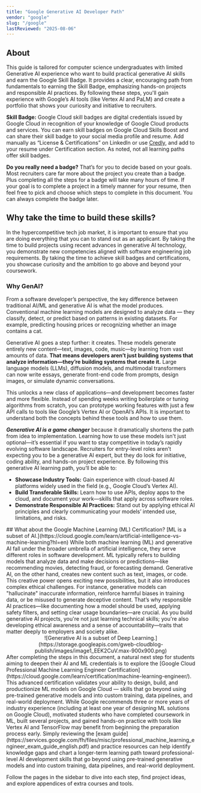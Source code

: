 ```yaml
---
title: "Google Generative AI Developer Path"
vendor: "google"
slug: "/google"
lastReviewed: "2025-08-06"
---
```



<NavigationLayout vendor="google" pageKey="index">

## About
This guide is tailored for computer science undergraduates with limited Generative AI experience who want to build practical generative AI skills and earn the Google Skill Badge. It provides a clear, encouraging path from fundamentals to earning the Skill Badge, emphasizing hands-on projects and responsible AI practices. By following these steps, you'll gain experience with Google’s AI tools (like Vertex AI and PaLM) and create a portfolio that shows your curiosity and initiative to recruiters.  

**Skill Badge:** Google Cloud skill badges are digital credentials issued by Google Cloud in recognition of your knowledge of Google Cloud products and services. You can earn skill badges on Google Cloud Skills Boost and can share their skill badge to your social media profile and resume. Add manually as “License & Certifications” on LinkedIn or use [Credly](https://www.youtube.com/watch?v=ZFAuWCEOxbw&t=392s), and add to your resume under Certification section. As noted, not all learning paths offer skill badges. 

**Do you really need a badge?** That’s for you to decide based on your goals. Most recruiters care far more about the project you create than a badge. Plus completing all the steps for a badge will take many hours of time. If your goal is to complete a project in a timely manner for your resume, then feel free to pick and choose which steps to complete in this document. You can always complete the badge later. 

## Why take the time to build these skills?
In the hypercompetitive tech job market, it is important to ensure that you are doing everything that you can to stand out as an applicant. By taking the time to build projects using recent advances in generative AI technology, you demonstrate new competencies aligned with software engineering job requirements. By taking the time to achieve skill badges and certifications, you showcase curiosity and the ambition to go above and beyond your coursework. 
### Why GenAI?
From a software developer’s perspective, the key difference between traditional AI/ML and generative AI is what the model produces. Conventional machine learning models are designed to analyze data — they classify, detect, or predict based on patterns in existing datasets. For example, predicting housing prices or recognizing whether an image contains a cat. 

Generative AI goes a step further: it creates. These models generate entirely new content—text, images, code, music—by learning from vast amounts of data. **That means developers aren’t just building systems that analyze information—they’re building systems that create it.** Large language models (LLMs), diffusion models, and multimodal transformers can now write essays, generate front-end code from prompts, design images, or simulate dynamic conversations. 

This unlocks a new class of applications—and development becomes faster and more flexible. Instead of spending weeks writing boilerplate or tuning algorithms from scratch, you can prototype working features with just a few API calls to tools like Google’s Vertex AI or OpenAI’s APIs. It is important to understand both the concepts behind these tools and how to use them. 

___Generative AI is a game changer___ because it dramatically shortens the path from idea to implementation. Learning how to use these models isn't just optional—it’s essential if you want to stay competitive in today’s rapidly evolving software landscape. Recruiters for entry-level roles aren’t expecting you to be a generative AI expert, but they do look for initiative, coding ability, and hands-on project experience. By following this generative AI learning path, you’ll be able to: 
* **Showcase Industry Tools:** Gain experience with cloud-based AI platforms widely used in the field (e.g., Google Cloud’s Vertex AI). 
* **Build Transferable Skills:** Learn how to use APIs, deploy apps to the cloud, and document your work—skills that apply across software roles. 
* **Demonstrate Responsible AI Practices:** Stand out by applying ethical AI principles and clearly communicating your models’ intended use, limitations, and risks. 

<div id="ai-not-ml"></div>
## What about the Google Machine Learning (ML) Certification?
[ML is a subset of AI.](https://cloud.google.com/learn/artificial-intelligence-vs-machine-learning?hl=en) While both machine learning (ML) and generative AI fall under the broader umbrella of artificial intelligence, they serve different roles in software development. ML typically refers to building models that analyze data and make decisions or predictions—like recommending movies, detecting fraud, or forecasting demand. Generative AI, on the other hand, creates new content such as text, images, or code. This creative power opens exciting new possibilities, but it also introduces complex ethical challenges. For instance, generative models can "hallucinate" inaccurate information, reinforce harmful biases in training data, or be misused to generate deceptive content. That’s why responsible AI practices—like documenting how a model should be used, applying safety filters, and setting clear usage boundaries—are crucial. As you build generative AI projects, you're not just learning technical skills; you're also developing ethical awareness and a sense of accountability—traits that matter deeply to employers and society alike. 
<div align="center">
![Generative AI is a subset of Deep Learning.](https://storage.googleapis.com/gweb-cloudblog-publish/images/image1_EEK2CuV.max-900x900.png)
</div>
After completing the steps in this document, a natural next step for students aiming to deepen their AI and ML credentials is to explore the [Google Cloud Professional Machine Learning Engineer Certification](https://cloud.google.com/learn/certification/machine-learning-engineer/). This advanced certification validates your ability to design, build, and productionize ML models on Google Cloud — skills that go beyond using pre-trained generative models and into custom training, data pipelines, and real-world deployment. While Google recommends three or more years of industry experience (including at least one year of designing ML solutions on Google Cloud), motivated students who have completed coursework in ML, built several projects, and gained hands-on practice with tools like Vertex AI and TensorFlow may benefit from beginning the preparation process early. Simply reviewing the [exam guide](https://services.google.com/fh/files/misc/professional_machine_learning_engineer_exam_guide_english.pdf) and practice resources can help identify knowledge gaps and chart a longer-term learning path toward professional-level AI development skills that go beyond using pre-trained generative models and into custom training, data pipelines, and real-world deployment.

Follow the pages in the sidebar to dive into each step, find project ideas, and explore appendices of extra courses and tools.

</NavigationLayout>